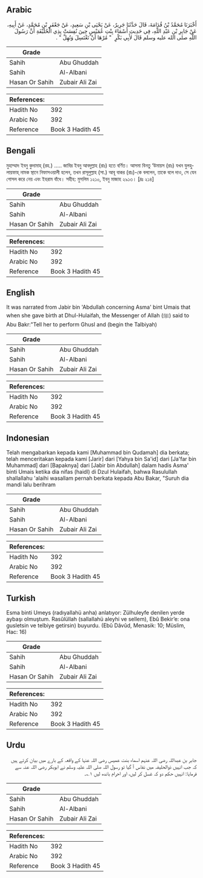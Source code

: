 ## Arabic


<div dir="rtl" lang="ar" style={{fontSize:'larger',backgroundColor:'#f8f9fa',padding:20}}>
أَخْبَرَنَا مُحَمَّدُ بْنُ قُدَامَةَ، قَالَ حَدَّثَنَا جَرِيرٌ، عَنْ يَحْيَى بْنِ سَعِيدٍ، عَنْ جَعْفَرِ بْنِ مُحَمَّدٍ، عَنْ أَبِيهِ، عَنْ جَابِرِ بْنِ عَبْدِ اللَّهِ، فِي حَدِيثِ أَسْمَاءَ بِنْتِ عُمَيْسٍ حِينَ نُفِسَتْ بِذِي الْحُلَيْفَةِ أَنَّ رَسُولَ اللَّهِ صلى الله عليه وسلم قَالَ لأَبِي بَكْرٍ ‏ "‏ مُرْهَا أَنْ تَغْتَسِلَ وَتُهِلَّ ‏"‏ ‏.‏
</div>
<div style={{backgroundColor:'#f8f9fa',padding:20, marginBottom: 10}}><table> <thead> <tr> <th>Grade</th> <th></th> </tr> </thead> <tbody> <tr><td>Sahih</td><td>Abu Ghuddah</td></tr><tr><td>Sahih</td><td>Al-Albani</td></tr><tr><td>Hasan Or Sahih</td><td>Zubair Ali Zai</td></tr></tbody></table><table> <thead> <tr> <th>References:</th> <th></th> </tr> </thead> <tbody><tr><td>Hadith No</td><td>392</td></tr><tr><td>Arabic No</td><td>392</td></tr><tr><td>Reference</td><td>Book 3 Hadith 45</td></tr></tbody></table></div>

## Bengali


<div dir="ltr" lang="bn" style={{fontSize:'larger',backgroundColor:'#f8f9fa',padding:20}}>
মুহাম্মাদ ইবনু কুদামাহ্ (রহ.) ..... জাবির ইবনু আবদুল্লাহ (রাঃ) হতে বর্ণিত। আসমা বিনতু ‘উমায়স (রাঃ) যখন যুলহুলায়ফাহ্ নামক স্থানে নিফাসওয়ালী হলেন, তখন রাসূলুল্লাহ (সা.) আবূ বাকর (রাঃ)-কে বললেন, তাকে বলে দাও, সে যেন গোসল করে নেয় এবং ইহরাম বাঁধে। সহীহ: মুসলিম ১২১০, ইবনু মাজাহ ২৯১৩। [দ্রঃ ২১৪]
</div>
<div style={{backgroundColor:'#f8f9fa',padding:20, marginBottom: 10}}><table> <thead> <tr> <th>Grade</th> <th></th> </tr> </thead> <tbody> <tr><td>Sahih</td><td>Abu Ghuddah</td></tr><tr><td>Sahih</td><td>Al-Albani</td></tr><tr><td>Hasan Or Sahih</td><td>Zubair Ali Zai</td></tr></tbody></table><table> <thead> <tr> <th>References:</th> <th></th> </tr> </thead> <tbody><tr><td>Hadith No</td><td>392</td></tr><tr><td>Arabic No</td><td>392</td></tr><tr><td>Reference</td><td>Book 3 Hadith 45</td></tr></tbody></table></div>

## English


<div dir="ltr" lang="en" style={{fontSize:'larger',backgroundColor:'#f8f9fa',padding:20}}>
It was narrated from Jabir bin 'Abdullah concerning Asma' bint Umais that when she gave birth at Dhul-Hulaifah, the Messenger of Allah (ﷺ) said to Abu Bakr:"Tell her to perform Ghusl and (begin the Talbiyah)
</div>
<div style={{backgroundColor:'#f8f9fa',padding:20, marginBottom: 10}}><table> <thead> <tr> <th>Grade</th> <th></th> </tr> </thead> <tbody> <tr><td>Sahih</td><td>Abu Ghuddah</td></tr><tr><td>Sahih</td><td>Al-Albani</td></tr><tr><td>Hasan Or Sahih</td><td>Zubair Ali Zai</td></tr></tbody></table><table> <thead> <tr> <th>References:</th> <th></th> </tr> </thead> <tbody><tr><td>Hadith No</td><td>392</td></tr><tr><td>Arabic No</td><td>392</td></tr><tr><td>Reference</td><td>Book 3 Hadith 45</td></tr></tbody></table></div>

## Indonesian


<div dir="ltr" lang="id" style={{fontSize:'larger',backgroundColor:'#f8f9fa',padding:20}}>
Telah mengabarkan kepada kami [Muhammad bin Qudamah] dia berkata; telah menceritakan kepada kami [Jarir] dari [Yahya bin Sa'id] dari [Ja'far bin Muhammad] dari [Bapaknya] dari [Jabir bin Abdullah] dalam hadis Asma' binti Umais ketika dia nifas (haidl) di Dzul Hulaifah, bahwa Rasulullah shallallahu 'alaihi wasallam pernah berkata kepada Abu Bakar, "Suruh dia mandi lalu berihram
</div>
<div style={{backgroundColor:'#f8f9fa',padding:20, marginBottom: 10}}><table> <thead> <tr> <th>Grade</th> <th></th> </tr> </thead> <tbody> <tr><td>Sahih</td><td>Abu Ghuddah</td></tr><tr><td>Sahih</td><td>Al-Albani</td></tr><tr><td>Hasan Or Sahih</td><td>Zubair Ali Zai</td></tr></tbody></table><table> <thead> <tr> <th>References:</th> <th></th> </tr> </thead> <tbody><tr><td>Hadith No</td><td>392</td></tr><tr><td>Arabic No</td><td>392</td></tr><tr><td>Reference</td><td>Book 3 Hadith 45</td></tr></tbody></table></div>

## Turkish


<div dir="ltr" lang="tr" style={{fontSize:'larger',backgroundColor:'#f8f9fa',padding:20}}>
Esma binti Umeys (radıyallahü anha) anlatıyor: Zülhuleyfe denilen yerde aybaşı olmuştum. Rasûlüllah (sallallahü aleyhi ve sellem), Ebû Bekir’e: ona gusletsin ve telbiye getirsin) buyurdu. (Ebû Dâvûd, Menasik: 10; Müslim, Hac: 16)
</div>
<div style={{backgroundColor:'#f8f9fa',padding:20, marginBottom: 10}}><table> <thead> <tr> <th>Grade</th> <th></th> </tr> </thead> <tbody> <tr><td>Sahih</td><td>Abu Ghuddah</td></tr><tr><td>Sahih</td><td>Al-Albani</td></tr><tr><td>Hasan Or Sahih</td><td>Zubair Ali Zai</td></tr></tbody></table><table> <thead> <tr> <th>References:</th> <th></th> </tr> </thead> <tbody><tr><td>Hadith No</td><td>392</td></tr><tr><td>Arabic No</td><td>392</td></tr><tr><td>Reference</td><td>Book 3 Hadith 45</td></tr></tbody></table></div>

## Urdu


<div dir="rtl" lang="ur" style={{fontSize:'larger',backgroundColor:'#f8f9fa',padding:20}}>
جابر بن عبداللہ رضی اللہ عنہم اسماء بنت عمیس رضی اللہ عنہا کے واقعہ کے بارے میں بیان کرتے ہیں کہ جب انہیں ذوالحلیفہ میں نفاس آ گیا تو رسول اللہ صلی اللہ علیہ وسلم نے ابوبکر رضی اللہ عنہ سے فرمایا: انہیں حکم دو کہ غسل کر لیں، اور احرام باندھ لیں ۱؎۔
</div>
<div style={{backgroundColor:'#f8f9fa',padding:20, marginBottom: 10}}><table> <thead> <tr> <th>Grade</th> <th></th> </tr> </thead> <tbody> <tr><td>Sahih</td><td>Abu Ghuddah</td></tr><tr><td>Sahih</td><td>Al-Albani</td></tr><tr><td>Hasan Or Sahih</td><td>Zubair Ali Zai</td></tr></tbody></table><table> <thead> <tr> <th>References:</th> <th></th> </tr> </thead> <tbody><tr><td>Hadith No</td><td>392</td></tr><tr><td>Arabic No</td><td>392</td></tr><tr><td>Reference</td><td>Book 3 Hadith 45</td></tr></tbody></table></div>